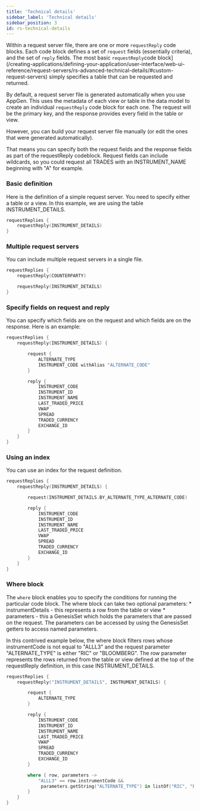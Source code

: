 ```yaml
---
title: 'Technical details'
sidebar_label: 'Technical details'
sidebar_position: 3
id: rs-technical-details
---
```






Within a request server file, there are one or more `requestReply` code blocks. Each code block defines a set of `request` fields (essentially criteria), and the set of `reply` fields. The most basic `requestReply`code block](/creating-applications/defining-your-application/user-interface/web-ui-reference/request-servers/rs-advanced-technical-details/#custom-request-servers) simply specifies a table that can be requested and returned.

By default, a request server file is generated automatically when you use AppGen. This uses the metadata of each view or table in the data model to create an individual `requestReply` code block for each one. The request will be the primary key, and the response provides every field in the table or view.

However, you can build your request server file manually (or edit the ones that were generated automatically).

That means you can specify both the request fields and the response fields as part of the requestReply codeblock. Request fields can include wildcards, so you could request all TRADES with an INSTRUMENT_NAME beginning with "A" for example.

### Basic definition

Here is the definition of a simple request server. You need to specify either a table or a view. In this example, we are using the table INSTRUMENT_DETAILS.

```kotlin
requestReplies {
    requestReply(INSTRUMENT_DETAILS)
}
```

### Multiple request servers

You can include multiple request servers in a single file.

```kotlin
requestReplies {
    requestReply(COUNTERPARTY)

    requestReply(INSTRUMENT_DETAILS)
}
```

### Specify fields on request and reply

You can specify which fields are on the request and which fields are on the response. Here is an example:

```kotlin
requestReplies {
    requestReply(INSTRUMENT_DETAILS) {

        request {
            ALTERNATE_TYPE
            INSTRUMENT_CODE withAlias "ALTERNATE_CODE"
        }

        reply {
            INSTRUMENT_CODE
            INSTRUMENT_ID
            INSTRUMENT_NAME
            LAST_TRADED_PRICE
            VWAP
            SPREAD
            TRADED_CURRENCY
            EXCHANGE_ID
        }
    }
}
```


### Using an index

You can use an index for the request definition.

```kotlin
requestReplies {
    requestReply(INSTRUMENT_DETAILS) {

        request(INSTRUMENT_DETAILS.BY_ALTERNATE_TYPE_ALTERNATE_CODE)

        reply {
            INSTRUMENT_CODE
            INSTRUMENT_ID
            INSTRUMENT_NAME
            LAST_TRADED_PRICE
            VWAP
            SPREAD
            TRADED_CURRENCY
            EXCHANGE_ID
        }
    }
}
```

### Where block

The `where` block enables you to specify the conditions for running the particular code block. The where block can take two optional parameters:
    * instrumentDetails - this represents a row from the table or view
    * parameters - this a GenesisSet which holds the parameters that are passed on the request. The parameters can be accessed by using the GenesisSet getters to access named parameters.

In this contrived example below, the where block filters rows whose instrumentCode is not equal to "ALLL3" and the request parameter "ALTERNATE_TYPE" is either "RIC" or "BLOOMBERG". 
The row parameter represents the rows returned from the table or view defined at the top of the requestReply definition, in this case INSTRUMENT_DETAILS.



```kotlin
requestReplies {
    requestReply("INSTRUMENT_DETAILS", INSTRUMENT_DETAILS) {

        request {
            ALTERNATE_TYPE
        }

        reply {
            INSTRUMENT_CODE
            INSTRUMENT_ID
            INSTRUMENT_NAME
            LAST_TRADED_PRICE
            VWAP
            SPREAD
            TRADED_CURRENCY
            EXCHANGE_ID
        }

        where { row, parameters ->
            "ALLL3" == row.instrumentCode &&                         
             parameters.getString("ALTERNATE_TYPE") in listOf("RIC", "BLOOMBERG") 
        }
    }
}
```


